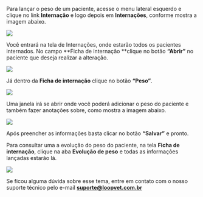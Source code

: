 Para lançar o peso de um paciente, acesse o menu lateral esquerdo e clique no link **Internação** e logo depois em **Internações**, conforme mostra a imagem abaixo.

<img src="/imagem-1.0-link-internacoes-3.webp" />

Você entrará na tela de Internações, onde estarão todos os pacientes internados. No campo **Ficha de internação **clique no botão **“Abrir”** no paciente que deseja realizar a alteração.

<img src="/imagem-1.1-selecionando-o-paciente-4.webp" />

Já dentro da **Ficha de internação** clique no botão **“Peso”**.

<img src="/imagem-1.2-ficha-de-internacao-3.webp" />

Uma janela irá se abrir onde você poderá adicionar o peso do paciente e também fazer anotações sobre, como mostra a imagem abaixo.

<img src="/imagem-1.3-adicionar-peso.webp" />

Após preencher as informações basta clicar no botão **“Salvar”** e pronto.

Para consultar uma a evolução do peso do paciente, na tela **Ficha de internação**, clique na aba **Evolução de peso** e todas as informações lançadas estarão lá.

<img src="/imagem-1.4-evolucao-do-peso.webp" />

Se ficou alguma dúvida sobre esse tema, entre em contato com o nosso suporte técnico pelo e-mail **suporte@loopvet.com.br**
